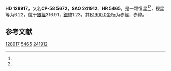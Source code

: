 {{Starbox begin
| name = HD 128917
}}
{{Starbox observe
| epoch = [[J2000.0|J2000.0]]
| constell = {{星座名待查}}<ref name=SIMBAD>{{cite web
 | url=http://simbad.u-strasbg.fr/simbad/sim-id?Ident=HR+5465
 | title=Pulsating variable Star
 | publisher=Centre de Données astronomiques de Strasbourg
 | work=SIMBAD
 | accessdate=2012-07-13
 | archive-date=2016-03-17
 | archive-url=https://web.archive.org/web/20160317081645/http://simbad.u-strasbg.fr/simbad/sim-id?Ident=HR+5465
 | dead-url=no
 }}</ref><ref name=DATA>{{cite web
 | url=http://vizier.u-strasbg.fr/viz-bin/VizieR-5?-out.add=.&-source=5050&-corr=PK=HR&-out.max=9999&HR=5465
 | title=VizieR Detailed Page
 | accessdate=2012-07-13
 | archive-date=2016-03-04
 | archive-url=https://web.archive.org/web/20160304202355/http://vizier.u-strasbg.fr/viz-bin/VizieR-5?-out.add=.&-source=5050&-corr=PK=HR&-out.max=9999&HR=5465
 | dead-url=no
 }}</ref>
| 星官 = 
| ra = {{RA|14|41|55.7}}<ref name=SIMBAD /><ref name=DATA />
| dec = {{DEC|-58|36|58}}<ref name=SIMBAD /><ref name=DATA />
| appmag_v = 6.22<ref name=SIMBAD /><ref name=DATA />
}}
{{Starbox character
| class = F4V<ref name=SIMBAD /><ref name=DATA />
| b-v = 0.45<ref name=SIMBAD /><ref name=DATA />
| u-b = <ref name=SIMBAD /><ref name=DATA />
| r-i = <ref name=SIMBAD /><ref name=DATA />
| variable = 
}}
{{Starbox astrometry
| radial_v = 
| prop_mo_ra = 11
| parallax = 
| p_error = 
}}
{{Starbox catalog
| names =CP-58 5672，[[SAO星表|SAO]] 241912，[[HD星表|HD]] 128917，[[HR星表|HR]] 5465}}
{{Starbox reference |Simbad=HR+5465}}
{{Starbox end}}

'''HD 128917'''，又名'''CP-58 5672'''，'''SAO 241912'''、'''HR 5465'''，是一颗恒星<ref name=SIMBAD /><ref name=DATA />，视星等为6.22，位于[[銀道座標系|銀經]]316.91，[[銀道座標系|銀緯]]1.23，其[[B1900.0|B1900.0]]坐标为赤經{{RA|14|34|29.7}}，赤緯{{DEC|-58|1.23|8}}。

== 参考文献 ==
{{reflist}}

{{star-stub}}

[[Category:HD和HDE天體|128917]]
[[Category:HR天體|5465]]
[[Category:SAO天體|241912]]